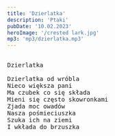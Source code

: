 ```yaml
---
title: 'Dzierlatka'
description: 'Ptaki'
pubDate: '10.02.2023'
heroImage: '/crested lark.jpg'
mp3: 'mp3/dzierlatka.mp3'
---
```

<pre>
  
Dzierlatka

Dzierlatka od wróbla 
Nieco większa pani
Ma czubek co się składa
Mieni się często skowronkami
Zjada moc owadów
Nasza pośmieciuszka
Szuka ich na ziemi
I wkłada do brzuszka
  
</pre>
